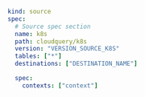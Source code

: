 ```yaml copy
kind: source
spec:
  # Source spec section
  name: k8s
  path: cloudquery/k8s
  version: "VERSION_SOURCE_K8S"
  tables: ["*"]
  destinations: ["DESTINATION_NAME"]

  spec:
    contexts: ["context"]
```